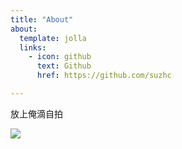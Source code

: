 ```yaml
---
title: "About"
about:
  template: jolla
  links:
    - icon: github
      text: Github
      href: https://github.com/suzhc

---
```


放上俺滴自拍

![](zipai.jpeg)

